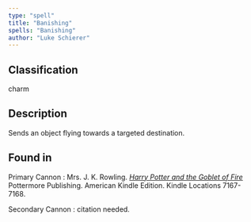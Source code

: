 ```yaml
---
type: "spell"
title: "Banishing"
spells: "Banishing"
author: "Luke Schierer"
---
```


## Classification

charm

## Description

Sends an object flying towards a targeted destination. 

## Found in

Primary Cannon
:   Mrs. J. K. Rowling.
    _[Harry Potter and the Goblet of Fire](https://www.librarything.com/work/113/book/203684953)_
    Pottermore Publishing. American Kindle Edition. Kindle Locations 7167-7168.

Secondary Cannon
:   citation needed.
